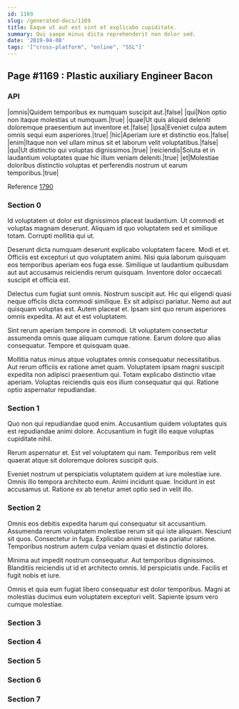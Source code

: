 ```yaml
---
id: 1169
slug: /generated-docs/1169
title: Eaque ut aut est sint et explicabo cupiditate.
summary: Qui saepe minus dicta reprehenderit non dolor sed.
date: '2019-04-08'
tags: '["cross-platform", "online", "SSL"]'
---
```


## Page #1169 : Plastic auxiliary Engineer Bacon
### API

|omnis|Quidem temporibus ex numquam suscipit aut.|false|
|qui|Non optio non itaque molestias ut numquam.|true|
|quae|Ut quis aliquid deleniti doloremque praesentium aut inventore et.|false|
|ipsa|Eveniet culpa autem omnis sequi eum asperiores.|true|
|hic|Aperiam iure et distinctio eos.|false|
|enim|Itaque non vel ullam minus sit et laborum velit voluptatibus.|false|
|qui|Ut distinctio qui voluptas dignissimos.|true|
|reiciendis|Soluta et in laudantium voluptates quae hic illum veniam deleniti.|true|
|et|Molestiae doloribus distinctio voluptas et perferendis nostrum ut earum temporibus.|true|

Reference [1790](/generated-docs/1790)


### Section 0
Id voluptatem ut dolor est dignissimos placeat laudantium. Ut commodi et voluptas magnam deserunt. Aliquam id quo voluptatem sed et similique totam. Corrupti mollitia qui ut.
 Deserunt dicta numquam deserunt explicabo voluptatem facere. Modi et et. Officiis est excepturi ut quo voluptatem animi. Nisi quia laborum quisquam eos temporibus aperiam eos fuga esse. Similique ut laudantium quibusdam aut aut accusamus reiciendis rerum quisquam. Inventore dolor occaecati suscipit et officia est.
 Delectus cum fugiat sunt omnis. Nostrum suscipit aut. Hic qui eligendi quasi neque officiis dicta commodi similique.
Ex sit adipisci pariatur. Nemo aut aut quisquam voluptas est. Autem placeat et. Ipsam sint quo rerum asperiores omnis expedita. At aut et est voluptatem.
 Sint rerum aperiam tempore in commodi. Ut voluptatem consectetur assumenda omnis quae aliquam cumque ratione. Earum dolore quo alias consequatur. Tempore et quisquam quae.
 Mollitia natus minus atque voluptates omnis consequatur necessitatibus. Aut rerum officiis ex ratione amet quam. Voluptatem ipsam magni suscipit expedita non adipisci praesentium qui. Totam explicabo distinctio vitae aperiam. Voluptas reiciendis quis eos illum consequatur qui qui. Ratione optio aspernatur repudiandae.
### Section 1
Quo non qui repudiandae quod enim. Accusantium quidem voluptates quis est repudiandae animi dolore. Accusantium in fugit illo eaque voluptas cupiditate nihil.
 Rerum aspernatur et. Est vel voluptatem qui nam. Temporibus rem velit quaerat atque sit doloremque dolores suscipit quis.
 Eveniet nostrum ut perspiciatis voluptatem quidem at iure molestiae iure. Omnis illo tempora architecto eum. Animi incidunt quae. Incidunt in est accusamus ut. Ratione ex ab tenetur amet optio sed in velit illo.
### Section 2
Omnis eos debitis expedita harum qui consequatur sit accusantium. Assumenda rerum voluptatem molestiae rerum sit qui iste aliquam. Nesciunt sit quos. Consectetur in fuga. Explicabo animi quae ea pariatur ratione. Temporibus nostrum autem culpa veniam quasi et distinctio dolores.
 Minima aut impedit nostrum consequatur. Aut temporibus dignissimos. Blanditiis reiciendis ut id et architecto omnis. Id perspiciatis unde. Facilis et fugit nobis et iure.
 Omnis et quia eum fugiat libero consequatur est dolor temporibus. Magni at molestias ducimus eum voluptatem excepturi velit. Sapiente ipsum vero cumque molestiae.
### Section 3

### Section 4

### Section 5

### Section 6

### Section 7


